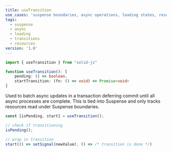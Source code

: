```yaml
---
title: useTransition
use_cases: 'suspense boundaries, async operations, loading states, resource management'
tags:
  - suspense
  - async
  - loading
  - transitions
  - resources
version: '1.0'
---
```


```ts
import { useTransition } from "solid-js"

function useTransition(): [
	pending: () => boolean,
	startTransition: (fn: () => void) => Promise<void>
]

```

Used to batch async updates in a transaction deferring commit until all async processes are complete. 
This is tied into Suspense and only tracks resources read under Suspense boundaries.

```ts
const [isPending, start] = useTransition();

// check if transitioning
isPending();

// wrap in transition
start(() => setSignal(newValue), () => /* transition is done */)
```
